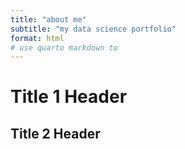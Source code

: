 ```yaml
---
title: "about me"
subtitle: "my data science portfolio"
format: html
# use quarto markdown to 
---
```


# Title 1 Header
## Title 2 Header


